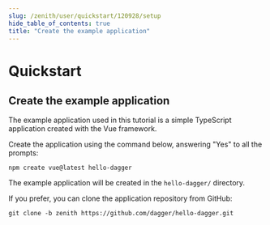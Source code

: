 ```yaml
---
slug: /zenith/user/quickstart/120928/setup
hide_table_of_contents: true
title: "Create the example application"
---
```


# Quickstart

## Create the example application

The example application used in this tutorial is a simple TypeScript application created with the Vue framework.

Create the application using the command below, answering "Yes" to all the prompts:

```shell
npm create vue@latest hello-dagger
```

The example application will be created in the `hello-dagger/` directory.

If you prefer, you can clone the application repository from GitHub:

```shell
git clone -b zenith https://github.com/dagger/hello-dagger.git
```
